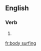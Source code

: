 ==English==

===Verb===
{{head|en|present participle}}

# {{present participle of|body surf|lang=en}}

[[fr:body surfing]]